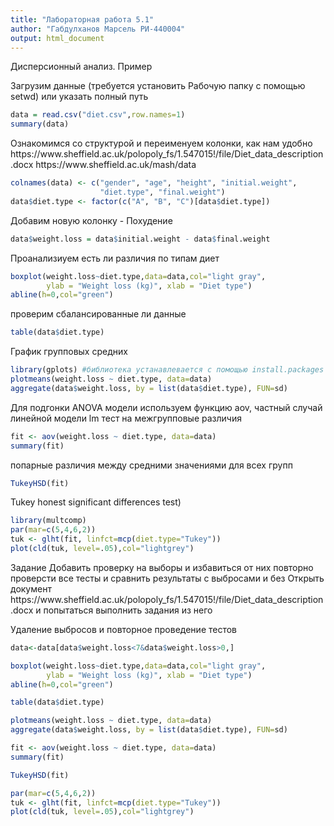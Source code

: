 ---
title: "Лабораторная работа 5.1"
author: "Габдулханов Марсель РИ-440004"
output: html_document
---
Дисперсионный анализ. Пример

Загрузим данные (требуется установить Рабочую папку с помощью setwd) или указать полный путь
```{r}
data = read.csv("diet.csv",row.names=1)
summary(data)
```
Ознакомимся со структурой и переименуем колонки, как нам удобно
https://www.sheffield.ac.uk/polopoly_fs/1.547015!/file/Diet_data_description.docx
https://www.sheffield.ac.uk/mash/data
```{r}
colnames(data) <- c("gender", "age", "height", "initial.weight", 
                    "diet.type", "final.weight")
data$diet.type <- factor(c("A", "B", "C")[data$diet.type])
```
Добавим новую колонку - Похудение
```{r}
data$weight.loss = data$initial.weight - data$final.weight
```
Проанализиуем есть ли различия по типам диет
```{r}
boxplot(weight.loss~diet.type,data=data,col="light gray",
        ylab = "Weight loss (kg)", xlab = "Diet type")
abline(h=0,col="green")
```
проверим сбалансированные ли данные
```{r}
table(data$diet.type)
```
График групповых средних
```{r}
library(gplots) #библиотека устанавлевается с помощью install.packages
plotmeans(weight.loss ~ diet.type, data=data)
aggregate(data$weight.loss, by = list(data$diet.type), FUN=sd)
```

Для подгонки ANOVA модели используем функцию aov, частный случай линейной модели lm
тест на межгрупповые различия
```{r}
fit <- aov(weight.loss ~ diet.type, data=data)
summary(fit)
```
попарные различия между средними значениями для всех групп
```{r}
TukeyHSD(fit)
```
Tukey honest significant differences test)
```{r}
library(multcomp)
par(mar=c(5,4,6,2))
tuk <- glht(fit, linfct=mcp(diet.type="Tukey"))
plot(cld(tuk, level=.05),col="lightgrey")
```

Задание
Добавить проверку на выборы и избавиться от них
повторно проверсти все тесты и сравнить результаты с выбросами и без
Открыть документ https://www.sheffield.ac.uk/polopoly_fs/1.547015!/file/Diet_data_description.docx
и попытаться выполнить задания из него


Удаление выбросов и повторное проведение тестов
```{r}
data<-data[data$weight.loss<7&data$weight.loss>0,]

boxplot(weight.loss~diet.type,data=data,col="light gray",
        ylab = "Weight loss (kg)", xlab = "Diet type")
abline(h=0,col="green")

table(data$diet.type)

plotmeans(weight.loss ~ diet.type, data=data)
aggregate(data$weight.loss, by = list(data$diet.type), FUN=sd)

fit <- aov(weight.loss ~ diet.type, data=data)
summary(fit)

TukeyHSD(fit)

par(mar=c(5,4,6,2))
tuk <- glht(fit, linfct=mcp(diet.type="Tukey"))
plot(cld(tuk, level=.05),col="lightgrey")
```